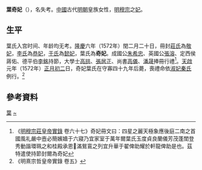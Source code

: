 {{東亞女性歷史人物
|名稱 =奇妃葉氏
|身份 =明朝妃嫔
|位號=妃
|徽號=奇
|逝世年=1621年
|墳墓=北京金山
|夫=[[明穆宗|明穆宗]]
}}
'''葉奇妃'''（{{bd|16世纪|？|1621年||catIdx=Y}}），名失考。[[中國|中國]]古代[[明朝|明朝]]皇族女性，[[明穆宗|明穆宗]]之[[妃|妃]]。

==生平==
葉氏入宫时间、年龄均无考。[[隆庆_(明朝)|隆慶]]六年（1572年）閏二月二十日，冊封[[莊敬妃|莊氏]]為[[敬妃|敬妃]]，[[李恭妃|李氏]]為[[恭妃|恭妃]]，[[于懿妃|于氏]]為[[懿妃|懿妃]]，葉氏為'''奇妃'''。成國公[[朱希忠|朱希忠]]、英國公[[張溶|張溶]]、定西侯蔣佑、德平伯[[李銘|李銘]]持節，大學士[[高拱|高拱]]、[[張居正|張居正]]、尚書[[高儀|高儀]]、[[潘晟|潘晟]]捧冊行禮<ref>《[[明實錄|明穆宗莊皇帝實錄]] 卷六十七》奇妃冊文曰：四星之麗天極象應後庭二南之首國風礼嚴中壼必簡嬪嬙于六寢乃宜家室于萬年爾葉氏玉度貞良蘭儀芳茂蓬閨登秀動諧環珮之和桂殿承恩𣁎滿鴛鵉之列宜升華于翟俾助耀於軒龍俾助是也。茲特遣使持節封爾為奇妃</ref>。[[天啟|天啟]]元年（1572年）[[正月初二|正月初二]]日，奇妃葉氏在守寡四十九年后薨，喪禮命依[[秦淑妃_(明穆宗)|淑妃秦氏]]例行。<ref>《明熹宗哲皇帝實錄 卷五》</ref>

== 參考資料 ==
{{reflist}}

{{明穆宗皇室}}

[[Category:明穆宗妃|葉]]
[[Category:葉姓|~]]